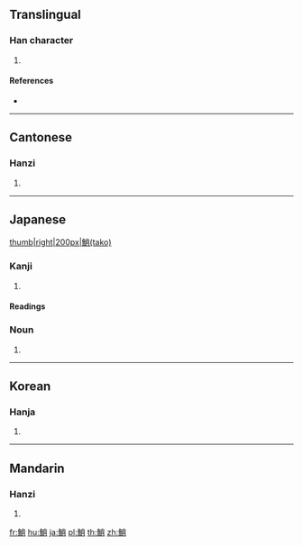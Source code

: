 {{character info/new}}
==Translingual==

===Han character===
{{Han char|rn=195|rad=魚|as=07|sn=18|four=29327|canj=NFFB|ids=⿰魚肖}}

# {{defn|Han|sort=魚07}}

====References====
* {{Han ref|kx=1470.190|dkj=46154|dj=2003.130|hdz=74691.080|uh=9BB9|ud=39865|bh=F1CD|bd=61901}}

----

==Cantonese==

===Hanzi===
{{yue-hanzi|jyut=|y=siu1}}

# {{defn|lang=yue|sort=魚07}}

----

==Japanese==
[[file:Octopus vulgaris2.jpg|thumb|right|200px|鮹(tako)]]

===Kanji===
{{ja-kanji|grade=|rs=魚07}}

# {{defn|lang=ja|sort=魚07}}

====Readings====
{{ja-readings|goon=[[しょう]] (shō)|kanon=[[しょう]] (shō), [[そう]] (sō)|kun=[[たこ]] (tako)}}

{{ja-kanjitab|たこ|yomi=k}}

===Noun===
{{ja-noun|たこ|タコ}}

# {{alternative spelling of|蛸|lang=ja}}

----

==Korean==

===Hanja===
{{ko-hanja|hangeul=[[소]]|eumhun=|rv=so|mr=so|y=so}}

# {{defn|lang=ko|sort=魚07}}

----

==Mandarin==

===Hanzi===
{{cmn-hanzi|pin=[[shāo]] (shao1), [[xiāo]] (xiao1)|wg=shao<sup>1</sup>, hsiao<sup>1</sup>}}

# {{defn|lang=cmn|sort=魚07}}

[[fr:鮹]]
[[hu:鮹]]
[[ja:鮹]]
[[pl:鮹]]
[[th:鮹]]
[[zh:鮹]]